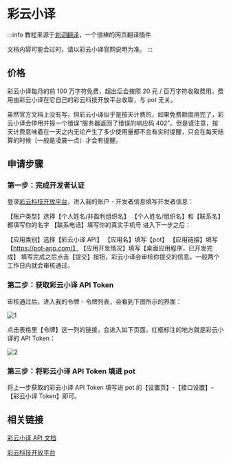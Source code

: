 # 彩云小译

:::info
教程来源于[划词翻译](https://hcfy.app/)，一个很棒的网页翻译插件

文档内容可能会过时，请以彩云小译官网说明为准。
:::

## 价格

彩云小译每月的前 100 万字符免费，超出后会按照 20 元 / 百万字符收取费用，费用由彩云小译在它自己的彩云科技开放平台收取，与 pot 无关。

虽然官方文档上没有写，但彩云小译似乎是按天计费的，如果免费额度用完了，彩云小译会停用并报一个错误“服务器返回了错误的响应码 402”。但是请注意，按天计费意味着在一天之内无论产生了多少使用量都不会有实时提醒，只会在每天结算的时候（一般是凌晨一点）才会有提醒。

## 申请步骤

### 第一步：完成开发者认证

登录[彩云科技开放平台](https://dashboard.caiyunapp.com/)，进入我的账户 - 开发者信息填写开发者信息：

【账户类型】选择【个人姓名/非盈利组织名】
【个人姓名/组织名】和【联系名】都填写你的名字
【联系电话】填写你的真实手机号
进入下一步之后：

【应用类别】选择【彩云小译 API】
【应用名】填写【pot】
【应用链接】填写【https://pot-app.com/】
【应用开发情况】填写【桌面应用程序，已开发完成】
填写完成之后点击【提交】按钮，彩云小译会审核你提交的信息，一般两个工作日内就会审核通过。

### 第二步：获取彩云小译 API Token

审核通过后，进入我的令牌 - 令牌列表，会看到下图所示的界面：

![1](./asset/caiyun1.png)

点击表格里【令牌】这一列的链接，会进入如下页面，红框标注的地方就是彩云小译的 API Token：

![2](./asset/caiyun2.png)

### 第三步：将彩云小译 API Token 填进 pot

将上一步获取的彩云小译 API Token 填写进 pot 的【设置页】-【接口设置】-【彩云小译 Token】即可。

## 相关链接

[彩云小译 API 文档](https://docs.caiyunapp.com/blog/2018/09/03/lingocloud-api/)

[彩云科技开放平台](https://dashboard.caiyunapp.com/)

<div
  class="wwads-cn wwads-vertical wwads-sticky"
  data-id="285"
  style={{ maxWidth: "180px" }}
></div>
